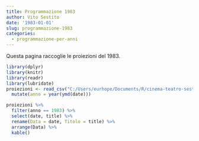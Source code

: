 ```yaml
---
title: Programmazione 1983
author: Vito Sestito
date: '1983-01-01'
slug: programmazione-1983
categories:
  - programmazione-per-anni
---
```



Questa pagina raccoglie le proiezioni del 1983.


```r
library(dplyr)
library(knitr)
library(readr)
library(lubridate)
proiezioni <- read_csv("C:/Users/eurhope/Documents/R/cinema-teatro-sestito/static/data/programmazione_agende.csv") %>% 
  mutate(anno = year(ymd(date)))
```


```r
proiezioni %>% 
  filter(anno == 1983) %>% 
  select(date, title) %>% 
  rename(Data = date, Titolo = title) %>% 
  arrange(Data) %>% 
  kable()
```

